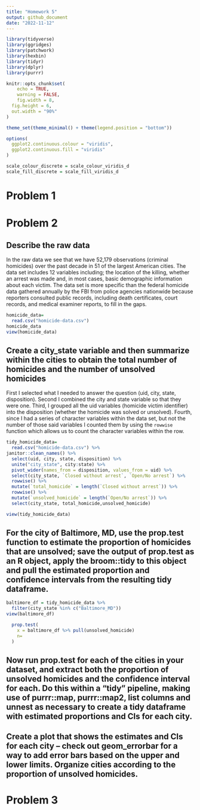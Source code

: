 ```yaml
---
title: "Homework 5"
output: github_document
date: "2022-11-12"
---
```


```r
library(tidyverse)
library(ggridges)
library(patchwork)
library(hexbin)
library(tidyr)
library(dplyr)
library(purrr)

knitr::opts_chunk$set(
	echo = TRUE,
	warning = FALSE,
	fig.width = 8, 
  fig.height = 6,
  out.width = "90%"
)

theme_set(theme_minimal() + theme(legend.position = "bottom"))

options(
  ggplot2.continuous.colour = "viridis",
  ggplot2.continuous.fill = "viridis"
)

scale_colour_discrete = scale_colour_viridis_d
scale_fill_discrete = scale_fill_viridis_d
```

# Problem 1



# Problem 2

## Describe the raw data

In the raw data we see that we have 52,179 observations (criminal homicides) over the past decade in 51 of the largest American cities. The data set includes 12 variables including; the location of the killing, whether an arrest was made and, in most cases, basic demographic information about each victim. The data set is more specific than the federal homicide data gathered annually by the FBI from police agencies nationwide because reporters consulted public records, including death certificates, court records, and medical examiner reports, to fill in the gaps. 
```r
homicide_data=
  read.csv("homicide-data.csv") 
homicide_data
view(homicide_data)
```


## Create a city_state variable and then summarize within the cities to obtain the total number of homicides and the number of unsolved homicides

First I selected what I needed to answer the question (uid, city, state, disposition). Second I combined the city and state variable so that they were one. Third, I grouped all the uid variables (homicide victim identifier) into the disposition (whether the homicide was solved or unsolved). Fourth, since I had a series of character variables within the data set, but not the number of those said variables I counted them by using the `rowwise` function which allows us to count the character variables within the row. 
```r
tidy_homicide_data=
  read.csv("homicide-data.csv") %>% 
janitor::clean_names() %>% 
  select(uid, city, state, disposition) %>% 
  unite("city_state", city:state) %>% 
  pivot_wider(names_from = disposition, values_from = uid) %>%
  select(city_state, `Closed without arrest`, `Open/No arrest`) %>% 
  rowwise() %>% 
  mutate(`total_homicide` = length(`Closed without arrest`)) %>% 
  rowwise() %>% 
  mutate(`unsolved_homicide` = length(`Open/No arrest`)) %>% 
  select(city_state, total_homicide,unsolved_homicide)

view(tidy_homicide_data)
```


## For the city of Baltimore, MD, use the prop.test function to estimate the proportion of homicides that are unsolved; save the output of prop.test as an R object, apply the broom::tidy to this object and pull the estimated proportion and confidence intervals from the resulting tidy dataframe.
```r
baltimore_df = tidy_homicide_data %>% 
  filter(city_state %in% c("Baltimore_MD"))
view(baltimore_df)
```

```r
  prop.test(
    x = baltimore_df %>% pull(unsolved_homicide)
    n= 
  )
```


## Now run prop.test for each of the cities in your dataset, and extract both the proportion of unsolved homicides and the confidence interval for each. Do this within a “tidy” pipeline, making use of purrr::map, purrr::map2, list columns and unnest as necessary to create a tidy dataframe with estimated proportions and CIs for each city.


## Create a plot that shows the estimates and CIs for each city – check out geom_errorbar for a way to add error bars based on the upper and lower limits. Organize cities according to the proportion of unsolved homicides.




# Problem 3

